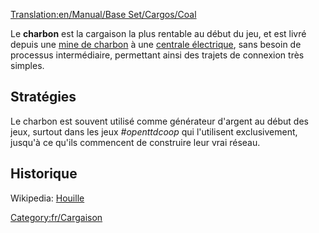 [[Translation:en/Manual/Base Set/Cargos/Coal]]

{{fr/Manual/Base Set/Cargos/Cargaison|
nom=Charbon|
image=en/Manual/Base Set/Cargos/Coal.png|
produit=[[fr/Manual/Base Set/Industries/Mine de charbon|Mine de charbon]]|
accepté=[[fr/Manual/Base Set/Industries/Centrale électrique|Centrale électrique]]
}}

Le '''charbon''' est la cargaison la plus rentable au début du jeu, et est livré depuis une [[fr/Manual/Base Set/Industries/Mine de charbon|mine de charbon]] à une [[fr/Manual/Base Set/Industries/Centrale électrique|centrale électrique]], sans besoin de processus intermédiaire, permettant ainsi des trajets de connexion très simples.



==Stratégies==
Le charbon est souvent utilisé comme générateur d'argent au début des jeux, surtout dans les jeux ''#openttdcoop'' qui l'utilisent exclusivement, jusqu'à ce qu'ils commencent de construire leur vrai réseau.

==Historique==
Wikipedia: [https://www.wikipedia.org/wiki/fr:Houille Houille]

[[Category:fr/Cargaison]]
